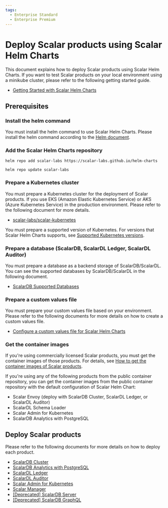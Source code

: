 ```yaml
---
tags:
  - Enterprise Standard
  - Enterprise Premium
---
```


# Deploy Scalar products using Scalar Helm Charts

This document explains how to deploy Scalar products using Scalar Helm Charts. If you want to test Scalar products on your local environment using a minikube cluster, please refer to the following getting started guide.

* [Getting Started with Scalar Helm Charts](getting-started-scalar-helm-charts.mdx)

## Prerequisites

### Install the helm command

You must install the helm command to use Scalar Helm Charts. Please install the helm command according to the [Helm document](https://helm.sh/docs/intro/install/).

### Add the Scalar Helm Charts repository 

```console
helm repo add scalar-labs https://scalar-labs.github.io/helm-charts
```
```console
helm repo update scalar-labs
```

### Prepare a Kubernetes cluster

You must prepare a Kubernetes cluster for the deployment of Scalar products. If you use EKS (Amazon Elastic Kubernetes Service) or AKS (Azure Kubernetes Service) in the production environment. Please refer to the following document for more details.

* [scalar-labs/scalar-kubernetes](https://github.com/scalar-labs/scalar-kubernetes/blob/master/README.md)

You must prepare a supported version of Kubernetes. For versions that Scalar Helm Charts supports, see [Supported Kubernetes versions](https://github.com/scalar-labs/helm-charts#supported-kubernetes-versions).

### Prepare a database (ScalarDB, ScalarDL Ledger, ScalarDL Auditor)

You must prepare a database as a backend storage of ScalarDB/ScalarDL. You can see the supported databases by ScalarDB/ScalarDL in the following document.

* [ScalarDB Supported Databases](https://scalardb.scalar-labs.com/docs/latest/scalardb-supported-databases)

### Prepare a custom values file

You must prepare your custom values file based on your environment. Please refer to the following documents for more details on how to create a custom values file.

* [Configure a custom values file for Scalar Helm Charts](configure-custom-values-file.mdx)

### Get the container images

If you're using commercially licensed Scalar products, you must get the container images of those products. For details, see [How to get the container images of Scalar products](../scalar-kubernetes/HowToGetContainerImages.mdx).

If you're using any of the following products from the public container repository, you can get the container images from the public container repository with the default configuration of Scalar Helm Chart:

* Scalar Envoy (deploy with ScalarDB Cluster, ScalarDL Ledger, or ScalarDL Auditor)
* ScalarDL Schema Loader
* Scalar Admin for Kubernetes
* ScalarDB Analytics with PostgreSQL

## Deploy Scalar products

Please refer to the following documents for more details on how to deploy each product.

* [ScalarDB Cluster](how-to-deploy-scalardb-cluster.mdx)
* [ScalarDB Analytics with PostgreSQL](how-to-deploy-scalardb-analytics-postgresql.mdx)
* [ScalarDL Ledger](how-to-deploy-scalardl-ledger.mdx)
* [ScalarDL Auditor](how-to-deploy-scalardl-auditor.mdx)
* [Scalar Admin for Kubernetes](how-to-deploy-scalar-admin-for-kubernetes.mdx)
* [Scalar Manager](how-to-deploy-scalar-manager.mdx)
* [[Deprecated] ScalarDB Server](how-to-deploy-scalardb.mdx)
* [[Deprecated] ScalarDB GraphQL](how-to-deploy-scalardb-graphql.mdx)
